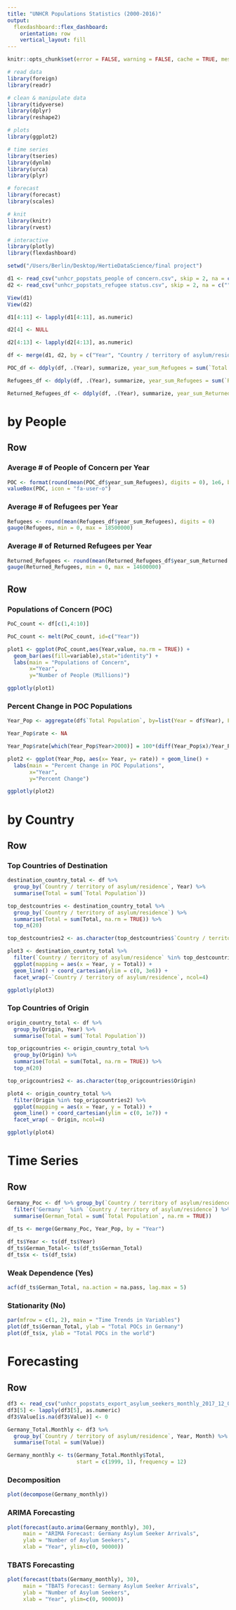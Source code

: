 ```yaml
---
title: "UNHCR Populations Statistics (2000-2016)"
output: 
  flexdashboard::flex_dashboard:
    orientation: row
    vertical_layout: fill
---
```

```r
knitr::opts_chunk$set(error = FALSE, warning = FALSE, cache = TRUE, message=FALSE)

# read data
library(foreign)
library(readr)

# clean & manipulate data
library(tidyverse)
library(dplyr)
library(reshape2)

# plots
library(ggplot2)

# time series
library(tseries)
library(dynlm)
library(urca)
library(plyr)

# forecast
library(forecast)
library(scales)

# knit
library(knitr)
library(rvest)

# interactive
library(plotly)
library(flexdashboard)

setwd("/Users/Berlin/Desktop/HertieDataScience/final project")

d1 <- read_csv("unhcr_popstats_people of concern.csv", skip = 2, na = c("","*"))
d2 <- read_csv("unhcr_popstats_refugee status.csv", skip = 2, na = c("", "*"))

View(d1)
View(d2)

d1[4:11] <- lapply(d1[4:11], as.numeric)

d2[4] <- NULL

d2[4:13] <- lapply(d2[4:13], as.numeric)

df <- merge(d1, d2, by = c("Year", "Country / territory of asylum/residence", "Origin"))

POC_df <- ddply(df, .(Year), summarize, year_sum_Refugees = sum(`Total Population`, na.rm = TRUE))

Refugees_df <- ddply(df, .(Year), summarize, year_sum_Refugees = sum(`Refugees (incl. refugee-like situations)`, na.rm = TRUE))

Returned_Refugees_df <- ddply(df, .(Year), summarize, year_sum_Returned.Refugees = sum(`Returned refugees`, na.rm = TRUE))
```

by People
=====================================     
Row
-----------------------------------------------------------------------

### Average # of People of Concern per Year

```r
POC <- format(round(mean(POC_df$year_sum_Refugees), digits = 0), 1e6, big.mark=",", scientific=FALSE)
valueBox(POC, icon = "fa-user-o")
```

### Average # of Refugees per Year

```r
Refugees <- round(mean(Refugees_df$year_sum_Refugees), digits = 0)
gauge(Refugees, min = 0, max = 18500000)
```

### Average # of Returned Refugees per Year

```r
Returned_Refugees <- round(mean(Returned_Refugees_df$year_sum_Returned.Refugees), digits = 0)
gauge(Returned_Refugees, min = 0, max = 14600000)
```

Row {.tabset .tabset-fade}
-----------------------------------------------------------------------

### Populations of Concern (POC)

```r
PoC_count <- df[c(1,4:10)] 

PoC_count <- melt(PoC_count, id=c("Year"))

plot1 <- ggplot(PoC_count,aes(Year,value, na.rm = TRUE)) +
  geom_bar(aes(fill=variable),stat="identity") +
  labs(main = "Populations of Concern",
       x="Year", 
       y="Number of People (Millions)")

ggplotly(plot1)
```

### Percent Change in POC Populations

```r
Year_Pop <- aggregate(df$`Total Population`, by=list(Year = df$Year), FUN=sum, na.rm = TRUE)

Year_Pop$rate <- NA

Year_Pop$rate[which(Year_Pop$Year>2000)] = 100*(diff(Year_Pop$x)/Year_Pop[-nrow(Year_Pop),]$x)

plot2 <- ggplot(Year_Pop, aes(x= Year, y= rate)) + geom_line() + 
  labs(main = "Percent Change in POC Populations",
       x="Year", 
       y="Percent Change")

ggplotly(plot2)
```

by Country
=====================================  

Row {.tabset .tabset-fade}
-----------------------------------------------------------------------

### Top Countries of Destination

```r
destination_country_total <- df %>%
  group_by(`Country / territory of asylum/residence`, Year) %>%
  summarise(Total = sum(`Total Population`))

top_destcountries <- destination_country_total %>%
  group_by(`Country / territory of asylum/residence`) %>%
  summarise(Total = sum(Total, na.rm = TRUE)) %>%
  top_n(20)

top_destcountries2 <- as.character(top_destcountries$`Country / territory of asylum/residence`)

plot3 <- destination_country_total %>%
  filter(`Country / territory of asylum/residence` %in% top_destcountries2) %>%
  ggplot(mapping = aes(x = Year, y = Total)) +
  geom_line() + coord_cartesian(ylim = c(0, 3e6)) +
  facet_wrap(~`Country / territory of asylum/residence`, ncol=4)

ggplotly(plot3)
```

### Top Countries of Origin
```r
origin_country_total <- df %>%
  group_by(Origin, Year) %>%
  summarise(Total = sum(`Total Population`))

top_origcountries <- origin_country_total %>%
  group_by(Origin) %>%
  summarise(Total = sum(Total, na.rm = TRUE)) %>%
  top_n(20)

top_origcountries2 <- as.character(top_origcountries$Origin)

plot4 <- origin_country_total %>%
  filter(Origin %in% top_origcountries2) %>%
  ggplot(mapping = aes(x = Year, y = Total)) +
  geom_line() + coord_cartesian(ylim = c(0, 1e7)) +
  facet_wrap( ~ Origin, ncol=4)

ggplotly(plot4)
```

Time Series
=====================================  

Row {.tabset .tabset-fade}
-----------------------------------------------------------------------
```r
Germany_Poc <- df %>% group_by(`Country / territory of asylum/residence`, Year) %>% 
  filter('Germany'  %in% `Country / territory of asylum/residence`) %>% 
  summarise(German_Total = sum(`Total Population`, na.rm = TRUE))

df_ts <- merge(Germany_Poc, Year_Pop, by = "Year")
  
df_ts$Year <- ts(df_ts$Year)
df_ts$German_Total<- ts(df_ts$German_Total)
df_ts$x <- ts(df_ts$x)
```

### Weak Dependence (Yes)
```r
acf(df_ts$German_Total, na.action = na.pass, lag.max = 5)
```

### Stationarity (No)
```r
par(mfrow = c(1, 2), main = "Time Trends in Variables")
plot(df_ts$German_Total, ylab = "Total POCs in Germany")
plot(df_ts$x, ylab = "Total POCs in the world")
```

Forecasting
=====================================  

Row {.tabset .tabset-fade}
-----------------------------------------------------------------------
```r
df3 <- read_csv("unhcr_popstats_export_asylum_seekers_monthly_2017_12_04_203715.csv", skip = 2)
df3[5] <- lapply(df3[5], as.numeric)
df3$Value[is.na(df3$Value)] <- 0

Germany_Total.Monthly <- df3 %>%
  group_by(`Country / territory of asylum/residence`, Year, Month) %>%
  summarise(Total = sum(Value))

Germany_monthly <- ts(Germany_Total.Monthly$Total, 
                      start = c(1999, 1), frequency = 12)
```

### Decomposition
```r
plot(decompose(Germany_monthly))
```

### ARIMA Forecasting
```r
plot(forecast(auto.arima(Germany_monthly), 30), 
     main = "ARIMA Forecast: Germany Asylum Seeker Arrivals", 
     ylab = "Number of Asylum Seekers", 
     xlab = "Year", ylim=c(0, 90000))
```

### TBATS Forecasting
```r
plot(forecast(tbats(Germany_monthly), 30), 
     main = "TBATS Forecast: Germany Asylum Seeker Arrivals", 
     ylab = "Number of Asylum Seekers", 
     xlab = "Year", ylim=c(0, 90000))
```

